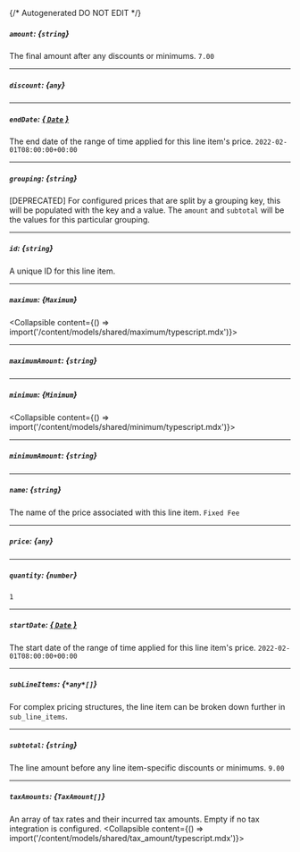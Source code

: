 {/* Autogenerated DO NOT EDIT  */}

##### `amount`: *{`string`}*
The final amount after any discounts or minimums.
`7.00`

---
##### `discount`: *{`any`}*

---
##### `endDate`: [*{ `Date` }*](https://developer.mozilla.org/en-US/docs/Web/JavaScript/Reference/Global_Objects/Date)
The end date of the range of time applied for this line item's price.
`2022-02-01T08:00:00+00:00`

---
##### `grouping`: *{`string`}*
[DEPRECATED] For configured prices that are split by a grouping key, this will be populated with the key and a value. The `amount` and `subtotal` will be the values for this particular grouping.

---
##### `id`: *{`string`}*
A unique ID for this line item.

---
##### `maximum`: *{`Maximum`}*
<Collapsible content={() => import('/content/models/shared/maximum/typescript.mdx')}>
</Collapsible>

---
##### `maximumAmount`: *{`string`}*

---
##### `minimum`: *{`Minimum`}*
<Collapsible content={() => import('/content/models/shared/minimum/typescript.mdx')}>
</Collapsible>

---
##### `minimumAmount`: *{`string`}*

---
##### `name`: *{`string`}*
The name of the price associated with this line item.
`Fixed Fee`

---
##### `price`: *{`any`}*

---
##### `quantity`: *{`number`}*
`1`

---
##### `startDate`: [*{ `Date` }*](https://developer.mozilla.org/en-US/docs/Web/JavaScript/Reference/Global_Objects/Date)
The start date of the range of time applied for this line item's price.
`2022-02-01T08:00:00+00:00`

---
##### `subLineItems`: *{`*any*[]`}*
For complex pricing structures, the line item can be broken down further in `sub_line_items`.

---
##### `subtotal`: *{`string`}*
The line amount before any line item-specific discounts or minimums.
`9.00`

---
##### `taxAmounts`: *{`TaxAmount[]`}*
An array of tax rates and their incurred tax amounts. Empty if no tax integration is configured.
<Collapsible content={() => import('/content/models/shared/tax_amount/typescript.mdx')}>
</Collapsible>

